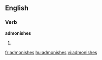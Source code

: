 ==English==

===Verb===
'''admonishes'''

# {{third-person singular of|admonish}}

[[fr:admonishes]]
[[hu:admonishes]]
[[vi:admonishes]]